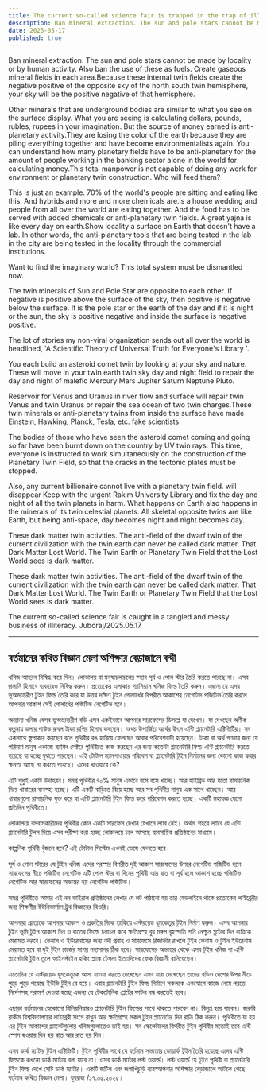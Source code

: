 ```yaml
---
title: The current so-called science fair is trapped in the trap of illiteracy
description: Ban mineral extraction. The sun and pole stars cannot be made by locality or by human activity. Also ban the use of these as fuels. Create gaseous mineral fields in each area.Because these internal twin fields create the negative positive of the opposite sky of the north south twin hemisphere, your sky will be the positive negative of that hemisphere. 
date: 2025-05-17
published: true
---
```


Ban mineral extraction. The sun and pole stars cannot be made by locality or by human activity. Also ban the use of these as fuels. Create gaseous mineral fields in each area.Because these internal twin fields create the negative positive of the opposite sky of the north south twin hemisphere, your sky will be the positive negative of that hemisphere. 

Other minerals that are underground bodies are similar to what you see on the surface display. What you are seeing is calculating dollars, pounds, rubles, rupees in your imagination. But the source of money earned is anti-planetary activity.They are losing the color of the earth because they are piling everything together and have become environmentalists again. You can understand how many planetary fields have to be anti-planetary for the amount of people working in the banking sector alone in the world for calculating money.This total manpower is not capable of doing any work for environment or planetary twin construction. Who will feed them? 

This is just an example. 70% of the world's people are sitting and eating like this. And hybrids and more and more chemicals are.is a house wedding and people from all over the world are eating together. And the food has to be served with added chemicals or anti-planetary twin fields.  A great yajna is like every day on earth.Show locality a surface on Earth that doesn't have a lab. In other words, the anti-planetary tools that are being tested in the lab in the city are being tested in the locality through the commercial institutions.

Want to find the imaginary world?
This total system must be dismantled now.

The twin minerals of Sun and Pole Star are opposite to each other. If negative is positive above the surface of the sky, then positive is negative below the surface. It is the pole star or the earth of the day and if it is night or the sun, the sky is positive negative and inside the surface is negative positive.

The lot of stories my non-viral organization sends out all over the world is headlined, 'A Scientific Theory of Universal Truth for Everyone's Library '.

You each build an asteroid comet twin by looking at your sky and nature. These will move in your twin earth twin sky day and night field to repair the day and night of malefic Mercury Mars Jupiter Saturn Neptune Pluto.

Reservoir for Venus and Uranus in river flow and surface will repair twin Venus and twin Uranus or repair the sea ocean of two twin charges.These twin minerals or anti-planetary twins from inside the surface have made Einstein, Hawking, Planck, Tesla, etc. fake scientists.

The bodies of those who have seen the asteroid comet coming and going so far have been burnt down on the country by UV twin rays. This time, everyone is instructed to work simultaneously on the construction of the Planetary Twin Field, so that the cracks in the tectonic plates must be stopped.

Also, any current billionaire cannot live with a planetary twin field.  will disappear Keep with the urgent Rakim University Library and fix the day and night of all the twin planets in harm.
What happens on Earth also happens in the minerals of its twin celestial planets. All skeletal opposite twins are like Earth, but being anti-space, day becomes night and night becomes day.

These dark matter twin activities. The anti-field of the dwarf twin of the current civilization with the twin earth can never be called dark matter. That Dark Matter Lost World. The Twin Earth or Planetary Twin Field that the Lost World sees is dark matter.

These dark matter twin activities. The anti-field of the dwarf twin of the current civilization with the twin earth can never be called dark matter. That Dark Matter Lost World. The Twin Earth or Planetary Twin Field that the Lost World sees is dark matter.

The current so-called science fair is caught in a tangled and messy business of illiteracy.
Juboraj/2025.05.17

---

## বর্তমানের কথিত বিজ্ঞান মেলা অশিক্ষার বেড়াজালে বন্দী

   খনিজ আহরন নিষিদ্ধ করে দিন। লোকালয় বা মনুষ‍্যচলাচলের  স্হান সূর্য ও পোল স্টার তৈরি করতে পারছে না। এসব জ্বালানি হিসাবে ব‍্যবহারও নিষিদ্ধ করুন। প্রত‍্যেকের এলাকায় গ‍্যাসিয়াস খনিজ ফিল্ড তৈরি করুন। এজন‍্য যে এসব ভূঅভ‍্যন্তরীণ টুইন ফিল্ড তৈরি করে যা উত্তর দক্ষিণ টুইন গোলার্ধের বিপরীত আকাশের নেগেটিভ পজিটিভ তৈরি করলে আপনার আকাশ সেই গোলার্ধের পজিটিভ নেগেটিভ হবে। 

অন‍্যান‍্য খনিজ যেসব ভূঅভ‍্যন্তরীণ বডি এসব একইভাবে আপনার সারফেসের ডিসপ্লে যা দেখেন। যা দেখছেন অলীক কল্পনায় ডলার পাউন্ড রুবল টাকা রূপির হিসাব কষছেন। অথচ উপার্জিত অর্থের উৎস এন্টি প্ল‍্যানেটারি এক্টিভিটির। সব একসাথে স্তুপাকার করছেন বলে পৃথিবীর রঙ হারিয়ে ফেলছেন আবার পরিবেশবাদী হয়েছেন। টাকা বা অর্থ গণনার জন‍্য যে পরিমাণ মানুষ একাজে ব‍্যাঙ্কিং সেক্টরে পৃথিবীতে কাজ করছেন এর জন‍্য কতোটা প্ল‍্যানেটারি ফিল্ড এন্টি প্ল‍্যানেটারি করতে হয়েছে বা হচ্ছে বুঝতে পারছেন। এই টোটাল ম‍্যানপাওয়ার পরিবেশ বা প্ল‍্যানেটারি টুইন  নির্মানের জন‍্য কোনো কাজ করার ক্ষমতা আছে না করতে পারছে। এদের খাওয়াবে কে? 

এটি শুধুই একটি উদাহরন। সমগ্র পৃথিবীর ৭০% মানুষ এভাবে বসে বসে খাচ্ছে। আর হাইব্রিড আর যতো রাসায়নিক দিয়ে খাবারের ব‍্যবস্হা হচ্ছে। এটি একটি বাড়িতে বিয়ে হচ্ছে আর সব পৃথিবীর মানুষ এক সাথে খাচ্ছেন। আর খাবারগুলো রাসায়নিক যুক্ত করে বা এন্টি প্ল‍্যানেটারি টুইন ফিল্ড করে পরিবেশন করতে হচ্ছে।  একটি মহাযজ্ঞ যেনো প্রতিদিন পৃথিবীতে।

লোকালয়ে বসবাসকারীদের পৃথিবীর কোন একটি সারফেস দেখান যেখানে ল‍্যাব নেই। অর্থাৎ শহরে  ল‍্যাবে যে এন্টি প্ল‍্যানেটারি টুলস দিয়ে এসব পরীক্ষা করা হচ্ছে লোকালয়ে চলে আসছে ব‍্যবসায়িক প্রতিষ্ঠানের মাধ‍্যমে। 

কাল্পনিক পৃথিবী খুঁজলে হবে?
এই টোটাল সিস্টেম এখনই ভেঙ্গে ফেলতে হবে। 

সূর্য ও পোল স্টারের যে টুইন খনিজ এদের পরস্পর বিপরীত দুই আকাশ সারফেসের উপরে নেগেটিভ পজিটিভ হলে সারফেসের নীচে পজিটিভ নেগেটিভ এটি পোল স্টার বা দিনের পৃথিবী আর রাত বা সূর্য হলে আকাশ হচ্ছে পজিটিভ নেগেটিভ আর সারফেসের অভ‍্যন্তর হয় নেগেটিভ পজিটিভ।

সমগ্র পৃথিবীতে আমার এই নন ভাইরাল প্রতিষ্ঠানের লেখার যে লট পাঠানো হয় তার হেডলাইনে থাকে প্রত‍্যেকের লাইব্রেরীর জন‍্য শিক্ষণীয় ইউনিভার্সাল ট্রুথ বিজ্ঞানের থিওরি।

আপনারা প্রত‍্যেকে আপনার আকাশ ও প্রকতির দিকে তাকিয়ে এস্টরয়েড ধূমকেতুর টুইন নির্মাণ করুন। এসব আপনার টুইন ভূমি টুইন আকাশ দিন ও রাতের ফিল্ডে চলাচল করে ক্ষতিগ্রস্হ বুধ মঙ্গল বৃহস্পতি শনি নেপ্চুন প্লুটোর দিন রাত্রিকে মেরামত করবে।
ভেনাস ও ইউরেনাসের জন‍্য নদী প্রবাহ ও সারফেসে রিজার্ভার রাখলে টুইন ভেনাস ও টুইন ইউরেনাস মেরামত হবে বা  দুই টুইন চার্জের সাগর মহাসাগর ঠিক হবে। সারফেসের অভ‍্যন্তর থেকে এসব টুইন খনিজ বা এন্টি প্ল‍্যানেটারি টুইন তুলে আইনস্টাইন হকিং প্ল‍্যাঙ্ক টেসলা ইত‍্যাদিদের ফেক বিজ্ঞানী বানিয়েছেন।

এতোদিন যে এস্টরয়েড ধূমকেতুকে আসা যাওয়া করতে দেখেছেন এসব যারা দেখেছেন তাদের বডিও দেশের উপর নীচে পুড়ে পুড়ে পরেছে ইউভি টুইন রে হয়ে। এবার প্ল‍্যানেটারি টুইন ফিল্ড নির্মাণে সকলকে একযোগে কাজে নেমে পরতে নির্দেশসহ পরামর্শ দেওয়া হচ্ছে এজন‍্য যে টেকটোনিক প্ল‍েটের ফাটল বন্ধ করতেই হবে।

 এছাড়া বর্তমানের যেকোনো বিলিয়নিয়ারও প্ল‍্যানেটারি টুইন  ফিল্ডের সাথে থাকতে পারবেন না।  বিলুপ্ত হয়ে যাবেন। জরুরি রাকীম বিশ্ববিদ্যালয়ের লাইব্রেরী সংগে রাখুন আর ক্ষতিগ্রস্হ সকল টুইন প্ল‍‍্যানেটের দিন রাত্রি ঠিক করুন। পৃথিবীতে যা হয় এর টুইন আকাশের প্ল‍্যানেটগুলোর খনিজগুলোতেও তাই হয়। সব স্কেলেটালের বিপরীত টুইন পৃথিবীর মতোই তবে এন্টি স্পেস হওয়ায় দিন হয় রাত আর রাত হয় দিন।

   এসব ডার্ক ম‍্যাটার টুইন এক্টিভিটি। টুইন পৃথিবীর সাথে যে বর্তমান সভ‍্যতার ডোয়ার্ফ টূইন তৈরি হয়েছে এদের এন্টি ফিল্ডকে কখনো  ডার্ক ম‍্যাটার বলা যাবে না। ওসব ডার্ক ম‍্যাটার লস্ট ওয়ার্ল্ড। লস্ট ওয়ার্ল্ড যে টূইন পৃথিবী বা প্ল‍্যানেটারি টুইন ফিল্ড দেখে সেটি ডার্ক ম‍্যাটার।
  একটি জটিল এবং জগাখিচুড়ি ব‍্যবস্হাপনার অশিক্ষার বেড়াজালে আটকে গেছে বর্তমান কথিত বিজ্ঞান মেলা।
যুবরাজ /১৭.০৫.২০২৫।
